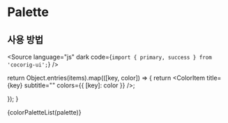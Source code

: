 
<Meta title="Colors/Palette" />

# Palette

## 사용 방법

<Source
  language="js"
  dark
  code={`import { primary, success } from 'cocorig-ui';`}
/>

  return Object.entries(items).map(([key, color]) => {
      return <ColorItem title={key} subtitle="" colors={{ [key]: color }} />;

});
}

<ColorPalette>{colorPaletteList(palette)}</ColorPalette>
